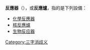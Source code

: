 '''反應器'''（{{lang-en|reactor}}），或'''反應爐'''，指的是下列設備：

*[[化學反應器|化學反應器]]
*[[核反應爐|核反應爐]]
*[[生物反应器|生物反应器]]

{{消歧義}}

[[Category:三字消歧义|Category:三字消歧义]]